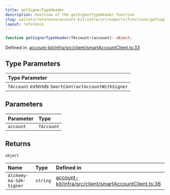 ```yaml
---
title: getSignerTypeHeader
description: Overview of the getSignerTypeHeader function
slug: wallets/reference/account-kit/infra/src/exports/functions/getSignerTypeHeader
layout: reference
---
```


```ts
function getSignerTypeHeader<TAccount>(account): object;
```

Defined in: [account-kit/infra/src/client/smartAccountClient.ts:33](https://github.com/alchemyplatform/aa-sdk/blob/923a52171f7246172caf350853843e6680197da9/account-kit/infra/src/client/smartAccountClient.ts#L33)

## Type Parameters

| Type Parameter                                        |
| :---------------------------------------------------- |
| `TAccount` _extends_ `SmartContractAccountWithSigner` |

## Parameters

| Parameter | Type       |
| :-------- | :--------- |
| `account` | `TAccount` |

## Returns

`object`

| Name                    | Type     | Defined in                                                                                                                                                                                              |
| :---------------------- | :------- | :------------------------------------------------------------------------------------------------------------------------------------------------------------------------------------------------------ |
| `Alchemy-Aa-Sdk-Signer` | `string` | [account-kit/infra/src/client/smartAccountClient.ts:36](https://github.com/alchemyplatform/aa-sdk/blob/923a52171f7246172caf350853843e6680197da9/account-kit/infra/src/client/smartAccountClient.ts#L36) |
